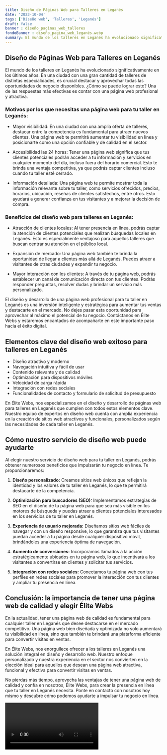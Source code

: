 ```yaml
---
title: Diseño de Páginas Web para Talleres en Leganés
date: '2023-10-04'
tags: ['Diseño web', 'Talleres', 'Leganés']
draft: false
banner : diseño_paginas_web_talleres
fondoBanner : diseño_pagina_web_leganés.webp
summary: El mundo de los talleres en Leganés ha evolucionado significativamente en los últimos años. En una ciudad con una gran cantidad de talleres de distintas especialidades, es crucial destacar y aprovechar todas las oportunidades de negocio disponibles. ¿Cómo se puede lograr esto? Una de las respuestas más efectivas es contar con una página web profesional y atractiva.
---
```


## Diseño de Páginas Web para Talleres en Leganés

El mundo de los talleres en Leganés ha evolucionado significativamente en los últimos años. En una ciudad con una gran cantidad de talleres de distintas especialidades, es crucial destacar y aprovechar todas las oportunidades de negocio disponibles. ¿Cómo se puede lograr esto? Una de las respuestas más efectivas es contar con una página web profesional y atractiva.

### Motivos por los que necesitas una página web para tu taller en Leganés:

- Mayor visibilidad: En una ciudad con una amplia oferta de talleres, destacar entre la competencia es fundamental para atraer nuevos clientes. Una página web te permitirá aumentar tu visibilidad en línea y posicionarte como una opción confiable y de calidad en el sector.

- Accesibilidad las 24 horas: Tener una página web significa que tus clientes potenciales podrán acceder a tu información y servicios en cualquier momento del día, incluso fuera del horario comercial. Esto te brinda una ventaja competitiva, ya que podrás captar clientes incluso cuando tu taller esté cerrado.

- Información detallada: Una página web te permite mostrar toda la información relevante sobre tu taller, como servicios ofrecidos, precios, horarios, ubicación, reseñas de clientes satisfechos, entre otros. Esto ayudará a generar confianza en tus visitantes y a mejorar la decisión de compra.

### Beneficios del diseño web para talleres en Leganés:

- Atracción de clientes locales: Al tener presencia en línea, podrás captar la atención de clientes potenciales que realizan búsquedas locales en Leganés. Esto es especialmente ventajoso para aquellos talleres que buscan centrar su atención en el público local.

- Expansión de mercado: Una página web también te brinda la oportunidad de llegar a clientes más allá de Leganés. Puedes atraer a visitantes de otras ciudades y expandir tu negocio.

- Mayor interacción con los clientes: A través de tu página web, podrás establecer un canal de comunicación directa con tus clientes. Podrás responder preguntas, resolver dudas y brindar un servicio más personalizado.

El diseño y desarrollo de una página web profesional para tu taller en Leganés es una inversión inteligente y estratégica para aumentar tus ventas y destacarte en el mercado. No dejes pasar esta oportunidad para aprovechar al máximo el potencial de tu negocio. Contáctanos en Élite Webs y estaremos encantados de acompañarte en este importante paso hacia el éxito digital.

<GifSeo />

<Cta />

## Elementos clave del diseño web exitoso para talleres en Leganés

- Diseño atractivo y moderno
- Navegación intuitiva y fácil de usar
- Contenido relevante y de calidad
- Optimización para dispositivos móviles
- Velocidad de carga rápida
- Integración con redes sociales
- Funcionalidades de contacto y formulario de solicitud de presupuesto

En Élite Webs, nos especializamos en el diseño y desarrollo de páginas web para talleres en Leganés que cumplen con todos estos elementos clave. Nuestro equipo de expertos en diseño web cuenta con amplia experiencia en la creación de sitios web atractivos y funcionales, personalizados según las necesidades de cada taller en Leganés.

## Cómo nuestro servicio de diseño web puede ayudarte

Al elegir nuestro servicio de diseño web para tu taller en Leganés, podrás obtener numerosos beneficios que impulsarán tu negocio en línea. Te proporcionaremos:

1. **Diseño personalizado:** Creamos sitios web únicos que reflejan la identidad y los valores de tu taller en Leganés, lo que te permitirá destacarte de la competencia.

2. **Optimización para buscadores (SEO):** Implementamos estrategias de SEO en el diseño de tu página web para que sea más visible en los motores de búsqueda y puedas atraer a clientes potenciales interesados en los servicios de tu taller en Leganés.

3. **Experiencia de usuario mejorada:** Diseñamos sitios web fáciles de navegar y con un diseño responsive, lo que garantiza que tus visitantes puedan acceder a tu página desde cualquier dispositivo móvil, brindándoles una experiencia óptima de navegación.

4. **Aumento de conversiones:** Incorporamos llamados a la acción estratégicamente ubicados en tu página web, lo que incentivará a los visitantes a convertirse en clientes y solicitar tus servicios.

5. **Integración con redes sociales:** Conectamos tu página web con tus perfiles en redes sociales para promover la interacción con tus clientes y ampliar tu presencia en línea.

## Conclusión: la importancia de tener una página web de calidad y elegir Élite Webs

En la actualidad, tener una página web de calidad es fundamental para cualquier taller en Leganés que desee destacarse en el mercado competitivo. Una página web bien diseñada y optimizada no solo aumentará tu visibilidad en línea, sino que también te brindará una plataforma eficiente para convertir visitas en ventas.

En Élite Webs, nos enorgullece ofrecer a los talleres en Leganés una solución integral en diseño y desarrollo web. Nuestro enfoque personalizado y nuestra experiencia en el sector nos convierten en la elección ideal para aquellos que desean una página web atractiva, funcional y efectiva para convertir visitas en ventas.

No pierdas más tiempo, aprovecha las ventajas de tener una página web de calidad y confía en nosotros, Élite Webs, para crear la presencia en línea que tu taller en Leganés necesita. Ponte en contacto con nosotros hoy mismo y descubre cómo podemos ayudarte a impulsar tu negocio en línea.

<Video />

<CtaBot job='Talleres' city='Leganés'/>

<Gmaps query='Leganés+españa+maps' />